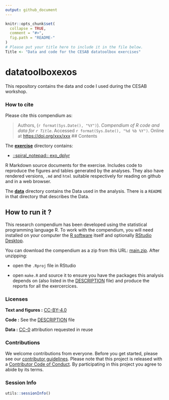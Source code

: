 ```yaml
---
output: github_document
---
```


<!-- README.md is generated from README.Rmd. Please edit that file -->

```r
knitr::opts_chunk$set(
  collapse = TRUE,
  comment = "#>",
  fig.path = "README-"
)
# Please put your title here to include it in the file below.
Title <- "Data and code for the CESAB datatoolbox exercises"
```

# datatoolboxexos


This repository contains the data and code I used during the CESAB workshop.

### How to cite

Please cite this compendium as:

> Authors, (`r format(Sys.Date(), "%Y")`). _Compendium of R code and data for `r Title`_. Accessed `r format(Sys.Date(), "%d %b %Y")`. Online at <https://doi.org/xxx/xxx>
## Contents

The [**exercise**](exercise/) directory contains:

  - [::spiral\_notepad:: exo_dplyr](/exercise/exo_dplyr.Rmd)

  
R Markdown source documents for the exercise. Includes code to reproduce the figures and tables generated by the analyses. They also have rendered versions, `.md` and `html` suitable respectively for reading on github and in a web browser.

The [**data**](data/) directory contains the Data used in the analysis. There is a `README` in that directory that describes the Data.

## How to run it ?

This research compendium has been developed using the statistical programming
language R. To work with the compendium, you will need
installed on your computer the [R software](https://cloud.r-project.org/)
itself and optionally [RStudio Desktop](https://rstudio.com/products/rstudio/download/).

You can download the compendium as a zip from this URL:
[main.zip](/archive/main.zip). After unzipping:

- open the `.Rproj` file in RStudio

- open `make.R` and source it to ensure you have the packages this analysis depends on (also listed in the [DESCRIPTION](/DESCRIPTION) file) and produce the reports for all the exercercices.

### Licenses

**Text and figures :**  [CC-BY-4.0](http://creativecommons.org/licenses/by/4.0/)

**Code :** See the [DESCRIPTION](DESCRIPTION) file

**Data :** [CC-0](http://creativecommons.org/publicdomain/zero/1.0/) attribution requested in reuse

### Contributions

We welcome contributions from everyone. Before you get started, please see our [contributor guidelines](CONTRIBUTING.md). Please note that this project is released with a [Contributor Code of Conduct](CONDUCT.md). By participating in this project you agree to abide by its terms.

### Session Info
```r
utils::sessionInfo()
```

